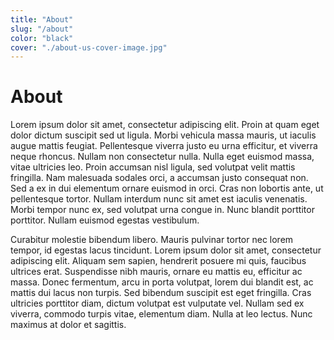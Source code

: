 ```yaml
---
title: "About"
slug: "/about"
color: "black"
cover: "./about-us-cover-image.jpg"
---
```


# About

Lorem ipsum dolor sit amet, consectetur adipiscing elit. Proin at quam eget dolor dictum suscipit sed ut ligula. Morbi vehicula massa mauris, ut iaculis augue mattis feugiat. Pellentesque viverra justo eu urna efficitur, et viverra neque rhoncus. Nullam non consectetur nulla. Nulla eget euismod massa, vitae ultricies leo. Proin accumsan nisl ligula, sed volutpat velit mattis fringilla. Nam malesuada sodales orci, a accumsan justo consequat non. Sed a ex in dui elementum ornare euismod in orci. Cras non lobortis ante, ut pellentesque tortor. Nullam interdum nunc sit amet est iaculis venenatis. Morbi tempor nunc ex, sed volutpat urna congue in. Nunc blandit porttitor porttitor. Nullam euismod egestas vestibulum.

Curabitur molestie bibendum libero. Mauris pulvinar tortor nec lorem tempor, id egestas lacus tincidunt. Lorem ipsum dolor sit amet, consectetur adipiscing elit. Aliquam sem sapien, hendrerit posuere mi quis, faucibus ultrices erat. Suspendisse nibh mauris, ornare eu mattis eu, efficitur ac massa. Donec fermentum, arcu in porta volutpat, lorem dui blandit est, ac mattis dui lacus non turpis. Sed bibendum suscipit est eget fringilla. Cras ultricies porttitor diam, dictum volutpat est vulputate vel. Nullam sed ex viverra, commodo turpis vitae, elementum diam. Nulla at leo lectus. Nunc maximus at dolor et sagittis.


